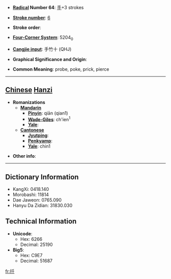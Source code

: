 * '''[[Wiktionary:Chinese radical index| Radical]] Number 64''': [[Wiktionary:Chinese radical index 手|手]]+3 strokes

* '''[[Wiktionary:Chinese total strokes index|Stroke number]]''': [[Wiktionary:Chinese total strokes index 6|6]]

* '''Stroke order''': 

* '''[[Wiktionary:Chinese four corner index|Four-Corner System]]''': 5204<sub>0</sub>

* '''[[Wiktionary:Chinese Cangjie index|Cangjie input]]''': 手竹十 (QHJ)

* '''Graphical Significance and Origin''': 

* '''Common Meaning''': probe, poke, prick, pierce

----

== [[Chinese]] [[Hanzi]] ==

* '''Romanizations'''
** '''[[Mandarin]]'''
*** '''[[Pinyin]]''': qiān (qian1)
*** '''[[Wade-Giles]]''': ch'ien<sup>1</sup>
*** '''[[Yale]]''': 
** '''[[Cantonese]]'''
*** '''[[Jyutping]]''':
*** '''[[Penkyamp]]''': 
*** '''[[Yale]]''': chin1

* '''Other info''': 

----

== Dictionary Information ==

* KangXi: 0418.140
* Morobashi: 11814
* Dae Jaweon: 0765.090
* Hanyu Da Zidian: 31830.030

== Technical Information ==

* '''Unicode''':
** Hex: 6266
** Decimal: 25190
* '''Big5''':
** Hex: C9E7
** Decimal: 51687

[[fr:扦]]